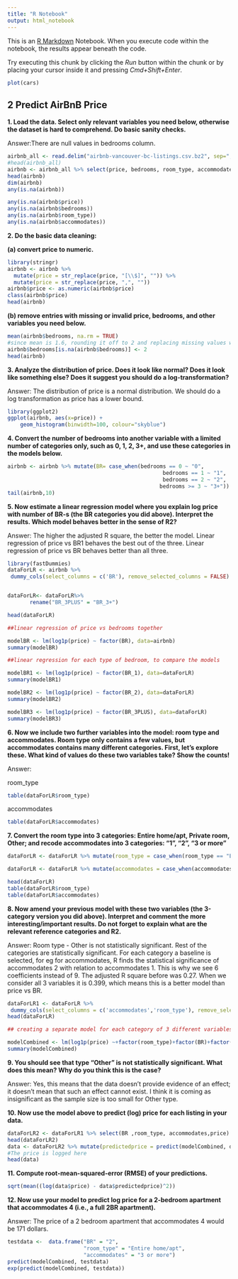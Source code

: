 ```yaml
---
title: "R Notebook"
output: html_notebook
---
```


This is an [R Markdown](http://rmarkdown.rstudio.com) Notebook. When you execute code within the notebook, the results appear beneath the code. 

Try executing this chunk by clicking the *Run* button within the chunk or by placing your cursor inside it and pressing *Cmd+Shift+Enter*. 

```r
plot(cars)
```

## 2 Predict AirBnB Price 

**1. Load the data. Select only relevant variables you need below, otherwise the dataset is hard to comprehend. Do basic sanity checks.**

Answer:There are null values in bedrooms column.
```r
airbnb_all <- read.delim("airbnb-vancouver-bc-listings.csv.bz2", sep=",")
#head(airbnb_all)
airbnb <- airbnb_all %>% select(price, bedrooms, room_type, accommodates)
head(airbnb)
dim(airbnb)
any(is.na(airbnb))

any(is.na(airbnb$price))
any(is.na(airbnb$bedrooms))
any(is.na(airbnb$room_type))
any(is.na(airbnb$accommodates))

```
**2. Do the basic data cleaning: **

**(a) convert price to numeric. **

```r
library(stringr)
airbnb <- airbnb %>% 
  mutate(price = str_replace(price, "[\\$]", "")) %>%
  mutate(price = str_replace(price, ",", ""))
airbnb$price <- as.numeric(airbnb$price)
class(airbnb$price)
head(airbnb)
```

**(b) remove entries with missing or invalid price, bedrooms, and other variables you need below.**

```r
mean(airbnb$bedrooms, na.rm = TRUE) 
#since mean is 1.6, rounding it off to 2 and replacing missing values with 2
airbnb$bedrooms[is.na(airbnb$bedrooms)] <- 2
head(airbnb)
```
**3. Analyze the distribution of price. Does it look like normal? Does it look like something else? Does it suggest you should do a log-transformation?**

Answer: The distribution of price is a normal distribution. We should do a log transformation as price has a  lower bound.

```r
library(ggplot2)
ggplot(airbnb, aes(x=price)) +
    geom_histogram(binwidth=100, colour="skyblue")
```

**4. Convert the number of bedrooms into another variable with a limited number of categories only, such as 0, 1, 2, 3+, and use these categories in the models below.**

```r
airbnb <- airbnb %>% mutate(BR= case_when(bedrooms == 0 ~ "0", 
                                                 bedrooms == 1 ~ "1",
                                                 bedrooms == 2 ~ "2",
                                                bedrooms >= 3 ~ "3+"))
tail(airbnb,10)
```

**5. Now estimate a linear regression model where you explain log price with number of BR-s (the BR categories you did above). Interpret the results. Which model behaves better in the sense of R2?**

Answer: The higher the adjusted R square, the better the model. Linear regression of price vs BR1 behaves the best out of the three. Linear regression of price vs BR behaves better than all three.

```r
library(fastDummies)
dataForLR <- airbnb %>%
 dummy_cols(select_columns = c('BR'), remove_selected_columns = FALSE)


dataForLR<- dataForLR%>% 
       rename("BR_3PLUS" = "BR_3+")

head(dataForLR)

##linear regression of price vs bedrooms together

modelBR <- lm(log1p(price) ~ factor(BR), data=airbnb) 
summary(modelBR)

##linear regression for each type of bedroom, to compare the models

modelBR1 <- lm(log1p(price) ~ factor(BR_1), data=dataForLR) 
summary(modelBR1)

modelBR2 <- lm(log1p(price) ~ factor(BR_2), data=dataForLR) 
summary(modelBR2)

modelBR3 <- lm(log1p(price) ~ factor(BR_3PLUS), data=dataForLR) 
summary(modelBR3)
```
**6. Now we include two further variables into the model: room type and accommodates. Room type only contains a few values, but accommodates contains many different categories. First, let’s explore these. What kind of values do these two variables take? Show the counts!**

Answer: 

room_type

```r
table(dataForLR$room_type)
```
accommodates

```r
table(dataForLR$accommodates)
```

**7. Convert the room type into 3 categories: Entire home/apt, Private room, Other; and recode accommodates into 3 categories: “1”, “2”, “3 or more” **

```r
dataForLR <- dataForLR %>% mutate(room_type = case_when(room_type == "Entire home/apt" ~ "Entire home/apt", room_type == "Private room" ~ "Private room", room_type == "Hotel room" | room_type == "Shared room" ~ "Other"))

dataForLR <- dataForLR %>% mutate(accommodates = case_when(accommodates == 1 ~ "1", accommodates == 2 ~ "2", accommodates == 3 | accommodates == 4 | accommodates == 5 | accommodates == 6 | accommodates == 7 | accommodates == 8 | accommodates == 9 | accommodates == 10 | accommodates == 11 | accommodates == 12 | accommodates == 13 | accommodates == 14 | accommodates == 15 | accommodates == 16 ~ "3 or more"))

head(dataForLR)
table(dataForLR$room_type)
table(dataForLR$accommodates)
```

**8. Now amend your previous model with these two variables (the 3-category version you did above). Interpret and comment the more interesting/important results. Do not forget to explain what are the relevant reference categories and R2.**

Answer: Room type - Other is not statistically significant. Rest of the categories are statistically significant. For each category a baseline is selected, for eg for accommodates, R finds the statistical significance of accommodates 2 with relation to accommodates 1. This is why we see 6 coefficients instead of 9. The adjusted R square before was 0.27. When we consider all 3 variables it is 0.399, which means this is a better model than price vs BR.

```r
dataForLR1 <- dataForLR %>%
 dummy_cols(select_columns = c('accommodates','room_type'), remove_selected_columns = FALSE)
head(dataForLR)

## creating a separate model for each category of 3 different variables would be a lot of iterations, performing linear regression of price vs br+accommodates+room_type

modelCombined <- lm(log1p(price) ~+factor(room_type)+factor(BR)+factor(accommodates), data=dataForLR1) 
summary(modelCombined)
```
**9. You should see that type “Other” is not statistically significant. What does this mean? Why do you think this is the case?**

Answer: Yes, this means that the data doesn't provide evidence of an effect; it doesn't mean that such an effect cannot exist. I think it is coming as insignificant as the sample size is too small for Other type.

**10. Now use the model above to predict (log) price for each listing in your data.**

```r
dataForLR2 <- dataForLR1 %>% select(BR ,room_type, accommodates,price)
head(dataForLR2)
data <- dataForLR2 %>% mutate(predictedprice = predict(modelCombined, dataForLR2))
#The price is logged here
head(data)
```

**11. Compute root-mean-squared-error (RMSE) of your predictions.**

```r
sqrt(mean((log(data$price) - data$predictedprice)^2))
```

**12. Now use your model to predict log price for a 2-bedroom apartment that accommodates 4 (i.e., a full 2BR apartment).**

Answer: The price of a 2 bedroom apartment that accommodates 4 would be 171 dollars.
```r
testdata <-  data.frame("BR" = "2",                    
                        "room_type" = "Entire home/apt",
                        "accommodates" = "3 or more")
predict(modelCombined, testdata)
exp(predict(modelCombined, testdata))
```

